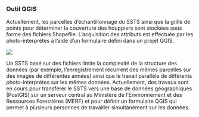 
### Outil QGIS

Actuellement, les parcelles d'échantillonnage du SSTS ainsi que la grille de points pour déterminer la couverture des houppiers sont stockées sous forme des fichiers Shapefile. L'acquisition des attributs est effectuée par les photo-interprètes à l'aide d'un formulaire défini dans un projet QGIS.

![](images/SSTS-qgis-form.png)

Un SSTS basé sur des fichiers limite la complexité de la structure des données (par exemple, l'enregistrement récurrent des mêmes parcelles sur des images de différentes années) ainsi que le travail parallèle de différents photo-interprètes sur les mêmes données. Actuellement, des travaux sont en cours pour transférer le SSTS vers une base de données géographiques (PostGIS) sur un serveur central au Ministère de l'Environnement et des Ressources Forestières (MERF) et pour définir un formulaire QGIS qui permet à plusieurs personnes de travailler simultanément sur les données.


